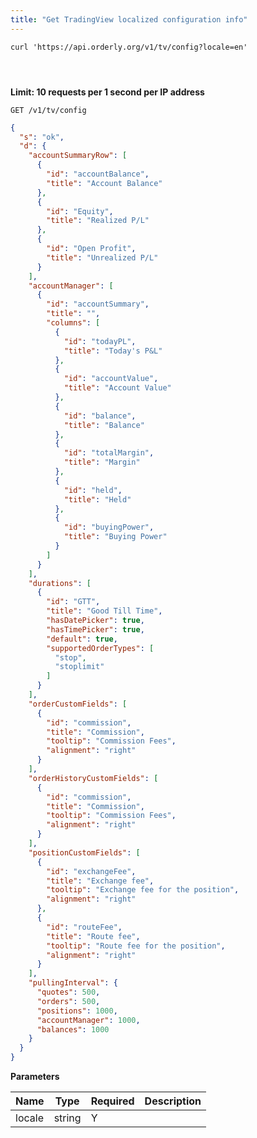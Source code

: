 ```yaml
---
title: "Get TradingView localized configuration info"
---
```


<RequestExample>

```shell
curl 'https://api.orderly.org/v1/tv/config?locale=en'
```
```java
```
```python
```
```javascript
```
</RequestExample>

**Limit: 10 requests per 1 second per IP address**

`GET /v1/tv/config`


<ResponseExample>

```json Response
{
  "s": "ok",
  "d": {
    "accountSummaryRow": [
      {
        "id": "accountBalance",
        "title": "Account Balance"
      },
      {
        "id": "Equity",
        "title": "Realized P/L"
      },
      {
        "id": "Open Profit",
        "title": "Unrealized P/L"
      }
    ],
    "accountManager": [
      {
        "id": "accountSummary",
        "title": "",
        "columns": [
          {
            "id": "todayPL",
            "title": "Today's P&L"
          },
          {
            "id": "accountValue",
            "title": "Account Value"
          },
          {
            "id": "balance",
            "title": "Balance"
          },
          {
            "id": "totalMargin",
            "title": "Margin"
          },
          {
            "id": "held",
            "title": "Held"
          },
          {
            "id": "buyingPower",
            "title": "Buying Power"
          }
        ]
      }
    ],
    "durations": [
      {
        "id": "GTT",
        "title": "Good Till Time",
        "hasDatePicker": true,
        "hasTimePicker": true,
        "default": true,
        "supportedOrderTypes": [
          "stop",
          "stoplimit"
        ]
      }
    ],
    "orderCustomFields": [
      {
        "id": "commission",
        "title": "Commission",
        "tooltip": "Commission Fees",
        "alignment": "right"
      }
    ],
    "orderHistoryCustomFields": [
      {
        "id": "commission",
        "title": "Commission",
        "tooltip": "Commission Fees",
        "alignment": "right"
      }
    ],
    "positionCustomFields": [
      {
        "id": "exchangeFee",
        "title": "Exchange fee",
        "tooltip": "Exchange fee for the position",
        "alignment": "right"
      },
      {
        "id": "routeFee",
        "title": "Route fee",
        "tooltip": "Route fee for the position",
        "alignment": "right"
      }
    ],
    "pullingInterval": {
      "quotes": 500,
      "orders": 500,
      "positions": 1000,
      "accountManager": 1000,
      "balances": 1000
    }
  }
}
```

</ResponseExample>

**Parameters**

| Name    | Type      | Required      | Description                                                                                 |
|---------|-----------|---------------|---------------------------------------------------------------------------------------------|
| locale  | string    | Y             |                                                                                             |


